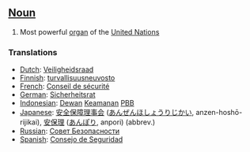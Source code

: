 ==[[Noun]]==

#Most powerful [[organ]] of the [[United Nations]]

===Translations===

*[[Dutch]]: [[Veiligheidsraad]]
*[[Finnish]]: [[turvallisuusneuvosto]]
*[[French]]: [[Conseil de sécurité]]
*[[German]]: [[Sicherheitsrat]]
*[[Indonesian]]: [[Dewan]] [[aman|Keamanan]] [[PBB]]
*[[Japanese]]: [[安全保障理事会]] ([[あんぜんほしょうりじかい]], anzen-hoshō-rijikai), [[安保理]]  ([[あんぽり]], anpori) (abbrev.)
*[[Russian]]: [[Совет Безопасности]]
*[[Spanish]]: [[Consejo de Seguridad]]